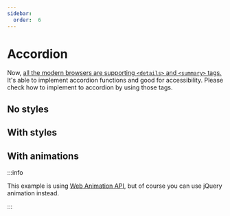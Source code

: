 ```yaml
---
sidebar:
  order:  6
---
```



# Accordion

Now, [all the modern browsers are supporting `<details>` and `<summary>` tags.](https://caniuse.com/details) It's able to implement accordion functions and good for accessibility. Please check how to implement to accordion by using those tags.

## No styles

<Codepen hash="NWMNPqv" user="sushat4692" defaultTab="html,result" />

## With styles

<Codepen hash="ExLKaVr" user="sushat4692" defaultTab="css,result" />

## With animations

:::info

This example is using [Web Animation API](https://developer.mozilla.org/en-US/docs/Web/API/Web_Animations_API), but of course you can use jQuery animation instead.

:::

<Codepen hash="OJZNPzj" user="sushat4692" defaultTab="css,result" />
